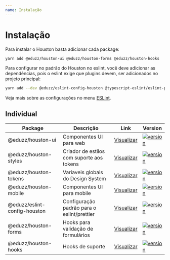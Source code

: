 ```yaml
---
name: Instalação
---
```


# Instalação

Para instalar o Houston basta adicionar cada package:

```bash
yarn add @eduzz/houston-ui @eduzz/houston-forms @eduzz/houston-hooks
```

Para configurar no padrão do Houston no eslint, você deve adicionar as dependências, pois o eslint exige que plugins devem,
ser adicionados no projeto principal:

```bash
yarn add --dev @eduzz/eslint-config-houston @typescript-eslint/eslint-plugin @typescript-eslint/parser eslint-config-prettier eslint-plugin-eslint-plugin eslint-plugin-import eslint-plugin-prettier eslint-plugin-react eslint-plugin-react-hooks eslint-plugin-unused-imports prettier eslint-plugin-sonarjs eslint
```

Veja mais sobre as configurações no menu [ESLint](/eslint).

## Individual

| Package                      | Descrição                                  | Link                                                  | Version                                                                                                                             |
| ---------------------------- | ------------------------------------------ | ----------------------------------------------------- | ----------------------------------------------------------------------------------------------------------------------------------- |
| @eduzz/houston-ui            | Componentes UI para web                    | [Visualizar](/houston/ui-components/README)           | [![version](https://img.shields.io/npm/v/@eduzz/houston-ui)](https://www.npmjs.com/package/@eduzz/houston-ui)                       |
| @eduzz/houston-styles        | Criador de estilos com suporte aos tokens  | [Visualizar](/houston/styles/README)                  | [![version](https://img.shields.io/npm/v/@eduzz/houston-styles)](https://www.npmjs.com/package/@eduzz/houston-styles)               |
| @eduzz/houston-tokens        | Variaveis globais do Design System         | [Visualizar](/houston/tokens/README)                  | [![version](https://img.shields.io/npm/v/@eduzz/houston-tokens)](https://www.npmjs.com/package/@eduzz/houston-tokens)               |
| @eduzz/houston-mobile        | Componentes UI para mobile                 | [Visualizar](https://github.com/eduzz/houston-mobile) | [![version](https://img.shields.io/npm/v/@eduzz/houston-mobile)](https://www.npmjs.com/package/@eduzz/houston-mobile)               |
| @eduzz/eslint-config-houston | Configuração padrão para o eslint/prettier | [Visualizar](/houston/eslint-config/README)           | [![version](https://img.shields.io/npm/v/@eduzz/eslint-config-houston)](https://www.npmjs.com/package/@eduzz/eslint-config-houston) |
| @eduzz/houston-forms         | Hooks para validação de formulários        | [Visualizar](/houston/forms/README)                   | [![version](https://img.shields.io/npm/v/@eduzz/houston-forms)](https://www.npmjs.com/package/@eduzz/houston-forms)                 |
| @eduzz/houston-hooks         | Hooks de suporte                           | [Visualizar](/houston/hooks/README)                   | [![version](https://img.shields.io/npm/v/@eduzz/houston-hooks)](https://www.npmjs.com/package/@eduzz/houston-hooks)                 |
